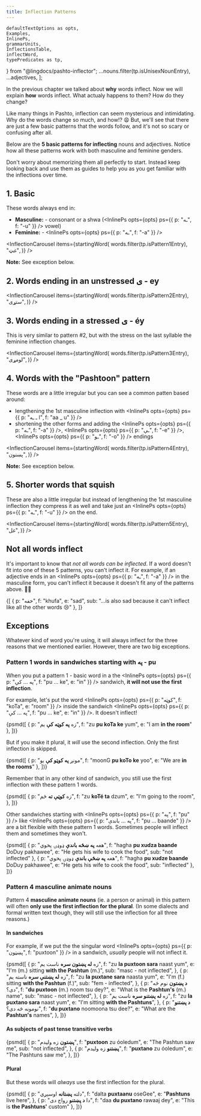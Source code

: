```yaml
---
title: Inflection Patterns
---
```


<!-- 

Copyright (c) 2021 lingdocs.com 

The content of the chapters/book is licensed by a
Attribution-ShareAlike 4.0 International License (CC BY-SA 4.0)
https://creativecommons.org/licenses/by-sa/4.0/
https://creativecommons.org/licenses/by-sa/4.0/legalcode
    
-->


    defaultTextOptions as opts,
    Examples,
    InlinePs,
    grammarUnits,
    InflectionsTable,
    inflectWord,
    typePredicates as tp,
} from "@lingdocs/pashto-inflector";
    ...nouns.filter(tp.isUnisexNounEntry),
    ...adjectives,
];

In the <Link to="/inflection/inflection-intro/">previous chapter</Link> we talked about **why** words inflect. Now we will explain **how** words inflect. What actualy happens to them? How do they change?

Like many things in Pashto, inflection can seem mysterious and intimidating. Why do the words change so much, and how!? 😩 But, we'll see that there are just a few basic patterns that the words follow, and it's not so scary or confusing after all.

Below are the **5 basic patterns for inflecting** nouns and adjectives. Notice how all these patterns work with both masculine and feminine genders.

Don't worry about memorizing them all perfectly to start. Instead keep looking back and use them as guides to help you as you get familiar with the inflections over time.

## 1. Basic

These words always end in:

- **Masculine:** - consonant or a shwa (<InlinePs opts={opts} ps={{ p: "ـه", f: "-u" }} /> vowel)
- **Feminine:** - <InlinePs opts={opts} ps={{ p: "ـه", f: "-a" }} />

<InflectionCarousel items={startingWord(
    words.filter(tp.isPattern1Entry),
    "غټ",
)} />

**Note:** See <Link to="/inflection/inflection-patterns/#pattern-1-words-in-sandwiches-starting-with-inlineps-optsopts-ps-p-په-f-pu--">exception</Link> below.

## 2. Words ending in an unstressed ی - ey

<InflectionCarousel items={startingWord(
    words.filter(tp.isPattern2Entry),
    "ستړی",
)} />  

## 3. Words ending in a stressed ی - éy

This is very similar to pattern #2, but with the stress on the last syllable the feminine inflection changes.

<InflectionCarousel items={startingWord(
    words.filter(tp.isPattern3Entry),
    "لومړی",
)} />  

## 4. Words with the "Pashtoon" pattern

These words are a little irregular but you can see a common patten based around:

- lengthening the 1st masculine inflection with <InlinePs opts={opts} ps={{ p: "ا ـ ـه", f: "aa _ u" }} />
- shortening the other forms and adding the <InlinePs opts={opts} ps={{ p: "ـه", f: "-a" }} />, <InlinePs opts={opts} ps={{ p: "ـې", f: "-e" }} />, <InlinePs opts={opts} ps={{ p: "ـو", f: "-o" }} /> endings

<InflectionCarousel items={startingWord(
    words.filter(tp.isPattern4Entry),
    "پښتون",
)} />

**Note:** See <Link to="/inflection/inflection-patterns/#pattern-4-masculine-animate-nouns">exception</Link> below.

## 5. Shorter words that squish

These are also a little irregular but instead of lengthening the 1st masculine inflection they compress it as well and take just an <InlinePs opts={opts} ps={{ p: "ـه", f: "-u" }} /> on the end.

<InflectionCarousel items={startingWord(
    words.filter(tp.isPattern5Entry),
    "غل",
)} />  

## Not all words inflect

It's important to know that *not all words can be inflected*. If a word doesn't fit into one of these 5 patterns, you can't inflect it. For example, if an adjective ends in an <InlinePs opts={opts} ps={{ p: "ـه", f: "-a" }} /> in the masculine form, you can't inflect it because it doesn't fit any of the patterns above. 🙅‍♂️

<Examples opts={opts}>{[
    { p: "خفه", f: "khufa", e: "sad", sub: "...is also sad because it can't inflect like all the other words 😢" },
]}</Examples>

## Exceptions

Whatever kind of word you're using, it will always inflect for the <Link to="/inflection/inflection-intro/">three reasons</Link> that we mentioned earlier. However, there are two big exceptions. 

### Pattern 1 words in sandwiches starting with په - pu

When you put a <Link to="/inflection/inflection-patterns/#1-basic">pattern 1 - basic</Link> word in a the <InlinePs opts={opts} ps={{ p: "په ... کې", f: "pu ... ke", e: "in" }} /> sandwich, **it will not use the first inflection**.

For example, let's put the word <InlinePs opts={opts} ps={{ p: "کوټه", f: "koTa", e: "room" }} /> inside the sandwich <InlinePs opts={opts} ps={{ p: "په ... کې", f: "pu ... ke", e: "in" }} />. It doesn't inflect!

<Examples opts={opts}>{psmd([
    { p: "زه **په کوټه کې** یم", f: "zu **pu koTa ke** yum", e: "I am **in the room**" },
])}</Examples>

But if you make it plural, it *will* use the second inflection. Only the first inflection is skipped.

<Examples opts={opts}>{psmd([
    { p: "مونږ **په کوټو کې** یو", f: "moonG **pu koTo ke** yoo", e: "We are **in the rooms**" },
])}</Examples>

Remember that in any other kind of sandwich, you still use the first inflection with these pattern 1 words.

<Examples opts={opts}>{psmd([
    {
        p: "زه **کوټې ته** ځم",
        f: "zu **koTé ta** dzum",
        e: "I'm going to the room",
    },
])}</Examples>

Other sandwiches starting with <InlinePs opts={opts} ps={{ p: "په", f: "pu" }} /> like <InlinePs opts={opts} ps={{ p: "په ... باندې", f: "pu ... baande" }} /> are a bit flexible with these pattern 1 words. Sometimes people will inflect them and sometimes they won't.

<Examples opts={opts}>{psmd([
    { p: "هغه **په ښځه باندې** ډوډۍ پخوي", f: "hagha **pu xudza baande** DoDuy pakhawee", e: "He gets his wife to cook the food", sub: "not inflected" },
    { p: "هغه **په ښځې باندې** ډوډۍ پخوي", f: "hagha **pu xudze baande** DoDuy pakhawee", e: "He gets his wife to cook the food", sub: "inflected" },
])}</Examples>

### Pattern 4 masculine animate nouns

<p><Link to="/inflection/inflection-patterns/#4-words-with-the-pashtoon-pattern">Pattern 4</Link> <strong>masculine animate nouns</strong> (ie. a person or animal) in this pattern will often <strong>only use the first inflection for the plural</strong>. (In some dialects and formal written text though, they will still use the inflection for all three reasons.)</p>

#### In sandwiches

For example, if we put the the singular word <InlinePs opts={opts} ps={{ p: "پښټون", f: "puxtoon" }} /> in a sandwich, *usually* people will not inflect it.

<Examples opts={opts}>{psmd([
    {
        p: "زه **له پښتون سره** ناست یم",
        f: "zu **la puxtoon sara** naast yum",
        e: "I'm (m.) sitting **with the Pashtun** (m.)",
        sub: "masc - not inflected",
    },
    {
        p: "زه **له پښتنې سره** ناسته یم",
        f: "zu **la puxtane sara** naasta yum",
        e: "I'm (f.) sitting **with the Pashtun** (f.)",
        sub: "fem - inflected",
    },
    {
        p: "**د پښتون** نوم څه دی؟",
        f: "**du puxtoon** (m.) noom tsu dey?",
        e: "What is the **Pashtun's** (m.) name",
        sub: "masc - not inflected",
    },
    {
        p: "زه **له پښتنو سره** ناست یم",
        f: "zu **la puxtano sara** naast yum",
        e: "I'm sitting **with the Pashtuns**",
    },
    {
        p: "**د پښتنو** نومونه څه دی؟",
        f: "**du puxtano** noomoona tsu dee?",
        e: "What are the **Pashtun's** names",
    },
])}</Examples>

#### As subjects of past tense transitive verbs

<Examples opts={opts}>{psmd([
    {
        p: "**پښتون** زه ولیدم",
        f: "**puxtoon** zu óoledum",
        e: "The Pashtun saw me",
        sub: "not inflected",
    },
    {
        p: "**پښتنو** زه ولیدم",
        f: "**puxtano** zu óoledum",
        e: "The Pashtuns saw me",
    },
])}</Examples>

#### Plural

But these words will *always* use the first inflection for the plural.

<Examples opts={opts}>{psmd([
    {
        p: "دلته **پښتانه** اوسېږي",
        f: "dalta **puxtaanu** oseGee",
        e: "**Pashtuns** live here",
    },
    {
        p: "دا **د پښتنو** رواج دی",
        f: "daa **du puxtano** rawaaj dey",
        e: "This is **the Pashtuns'** custom"
    },
])}</Examples>
